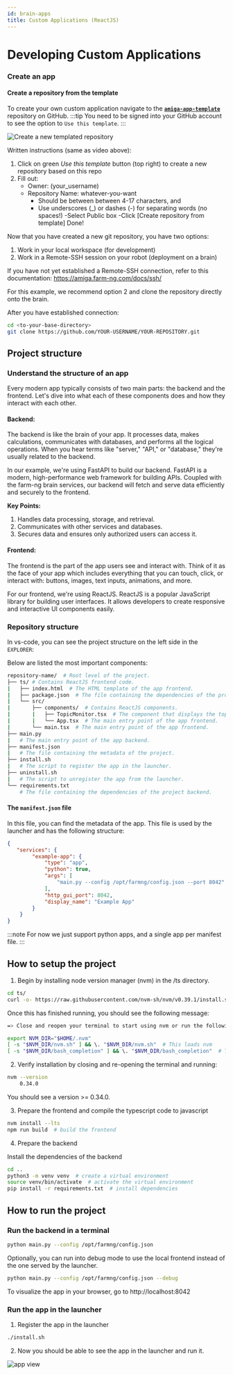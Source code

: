 ```yaml
---
id: brain-apps
title: Custom Applications (ReactJS)
---
```


# Developing Custom Applications

### Create an app

#### Create a repository from the template

To create your own custom application navigate to the [**`amiga-app-template`**](https://github.com/farm-ng/amiga-app-template) repository on GitHub.
:::tip
You need to be signed into your GitHub account to see the option to `Use this template`.
:::


![Create a new templated repository](https://user-images.githubusercontent.com/5157099/205272492-356c1540-948e-43dc-8f60-8992caa8d511.gif)

Written instructions (same as video above):
1. Click on green *Use this template* button (top right) to create a new repository based on this repo
2. Fill out:
    - Owner: (your_username)
    - Repository Name: whatever-you-want
        - Should be between between 4-17 characters, and
        - Use underscores (_) or dashes (-) for separating words (no spaces!)
    -Select Public box
    -Click [Create repository from template]
Done!

Now that you have created a new git repository, you have two options:

1. Work in your local workspace (for development)
2. Work in a Remote-SSH session on your robot (deployment on a brain)

If you have not yet established a Remote-SSH connection, refer to this documentation:
https://amiga.farm-ng.com/docs/ssh/

For this example, we recommend option 2 and clone the repository directly onto the brain.

After you have established connection:

```bash
cd <to-your-base-directory>
git clone https://github.com/YOUR-USERNAME/YOUR-REPOSITORY.git
```


## Project structure

### Understand the structure of an app

Every modern app typically consists of two main parts: the backend and the frontend.
Let's dive into what each of these components does and how they interact with each other.

#### Backend:

The backend is like the brain of your app. It processes data, makes calculations,
communicates with databases, and performs all the logical operations. When you hear
terms like "server," "API," or "database," they're usually related to the backend.

In our example, we're using FastAPI to build our backend. FastAPI is a modern,
high-performance web framework for building APIs. Coupled with the farm-ng brain services,
 our backend will fetch and serve data efficiently and securely to the frontend.

**Key Points:**

1. Handles data processing, storage, and retrieval.
2. Communicates with other services and databases.
3. Secures data and ensures only authorized users can access it.

#### Frontend:

The frontend is the part of the app users see and interact with.
Think of it as the face of your app which includes everything that you can touch, click,
or interact with: buttons, images, text inputs, animations, and more.

For our frontend, we're using ReactJS. ReactJS is a popular JavaScript library for building user interfaces.
It allows developers to create responsive and interactive UI components easily.

### Repository structure

In vs-code, you can see the project structure on the left side in the `EXPLORER`:

Below are listed the most important components:

```bash
repository-name/  # Root level of the project.
├── ts/ # Contains ReactJS frontend code.
|   ├── index.html  # The HTML template of the app frontend.
|   ├── package.json  # The file containing the dependencies of the project frontend.
|   └── src/
|       ├── components/  # Contains ReactJS components.
|       |   ├── TopicMonitor.tsx  # The component that displays the topic monitor.
|       |   └── App.tsx  # The main entry point of the app frontend.
|       └── main.tsx  # The main entry point of the app frontend.
├── main.py
|   # The main entry point of the app backend.
├── manifest.json
|   # The file containing the metadata of the project.
├── install.sh
|   # The script to register the app in the launcher.
├── uninstall.sh
|   # The script to unregister the app from the launcher.
└── requirements.txt
    # The file containing the dependencies of the project backend.
```

#### The `manifest.json` file

In this file, you can find the metadata of the app. This file is used by the launcher
and has the following structure:

```json
{
   "services": {
        "example-app": {
            "type": "app",
            "python": true,
            "args": [
                "main.py --config /opt/farmng/config.json --port 8042"
            ],
            "http_gui_port": 8042,
            "display_name": "Example App"
        }
    }
}
```

:::note
For now we just support python apps, and a single app per manifest file.
:::

## How to setup the project
1. Begin by installing node version manager (nvm) in the /ts directory.

```bash
cd ts/
curl -o- https://raw.githubusercontent.com/nvm-sh/nvm/v0.39.1/install.sh | bash
```

Once this has finished running, you should see the following message:
```bash
=> Close and reopen your terminal to start using nvm or run the following to use it now:

export NVM_DIR="$HOME/.nvm"
[ -s "$NVM_DIR/nvm.sh" ] && \. "$NVM_DIR/nvm.sh"  # This loads nvm
[ -s "$NVM_DIR/bash_completion" ] && \. "$NVM_DIR/bash_completion"  # This loads nvm bash_completion
```


2. Verify installation by closing and re-opening the terminal and running:
```bash
nvm --version
    0.34.0
```
You should see a version >= 0.34.0.


3. Prepare the frontend and compile the typescript code to javascript

```bash
nvm install --lts
npm run build  # build the frontend
```

4. Prepare the backend

Install the dependencies of the backend

```bash
cd ..
python3 -m venv venv  # create a virtual environment
source venv/bin/activate  # activate the virtual environment
pip install -r requirements.txt  # install dependencies
```

## How to run the project

### Run the backend in a terminal

```bash
python main.py --config /opt/farmng/config.json
```

Optionally, you can run into debug mode to use the local frontend instead of
the one served by the launcher.

```bash
python main.py --config /opt/farmng/config.json --debug
```

To visualize the app in your browser, go to http://localhost:8042

### Run the app in the launcher

1. Register the app in the launcher

```bash
./install.sh
```

2. Now you should be able to see the app in the launcher and run it.

![app view](https://user-images.githubusercontent.com/5157099/279948050-31df3a3f-59f4-47ed-bc6a-cb39d95b07da.png)

